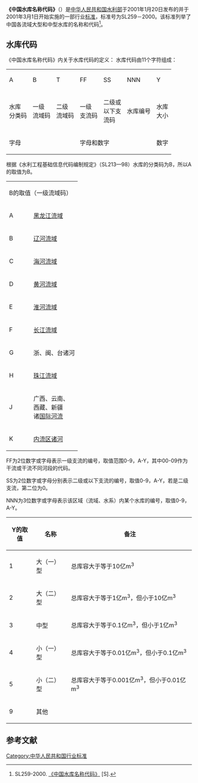 '''《中国水库名称代码》'''（{{lang-en|''Code for China Reservoir Name''}}）是[[中华人民共和国水利部|中华人民共和国水利部]]于2001年1月20日发布的并于2001年3月1日开始实施的一部行业[[标准|标准]]，标准号为SL259－2000。该标准列举了中国各流域大型和中型水库的名称和代码<ref>SL259-2000. [http://www.chinawater.net.cn/guifan/new_show_jj.asp?id=282 《中国水库名称代码》] {{Wayback|url=http://www.chinawater.net.cn/guifan/new_show_jj.asp?id=282 |date=20051202033419 }}[S].</ref>。

== 水库代码 ==
《中国水库名称代码》内关于水库代码的定义：
{{Cquote|代码是一个或一组有规律的易于计算机和人识别与处理的符号，标识功能是代码的基本特征。}}
水库代码由11个字符组成：
{| class="wikitable"
|-style="font-size:25pt;" align="center"
| A || B || T || FF || SS || NNN || Y
|-valign="top" align="center"
| 水库<br />分类码 || 一级<br />流域码 || 二级<br />流域码 || 一级<br />支流码 || 二级或<br />以下支<br />流码 || 水库编号 || 水库<br />大小
|-valign="top" align="center"
|colspan="3"| 字母 ||colspan="3"| 字母和数字 || 数字
|}
根据《水利工程基础信息代码编制规定》（SL213—98）水库的分类码为B，所以A的取值为B。
{| class="wikitable"
|-
|colspan="2"| B的取值（一级流域码） ||colspan="2"| T的取值〔二级流（域水）系码〕
|-
|rowspan="6" width="50"| A ||rowspan="6"| [[黑龙江流域|黑龙江流域]] ||width="50"| A || [[黑龙江水系|黑龙江水系]]
|-
| B || [[松花江水系|松花江水系]]
|-
| C || [[乌苏里江水系|乌苏里江水系]]
|-
| D || [[绥芬河水系|绥芬河水系]]
|-
| E || [[图们江水系|图们江水系]]
|-
| F || [[额尔古纳河水系|额尔古纳河水系]]
|-
|rowspan="4"| B ||rowspan="4"| [[辽河流域|辽河流域]] || A || [[辽河水系|辽河水系]]
|-
| B || [[大凌河水系|大凌河水系]]及辽东沿海诸河水系
|-
| C || [[辽东半岛诸河水系|辽东半岛诸河水系]]
|-
| D || [[鸭绿江水系|鸭绿江水系]]
|-
|rowspan="8"| C ||rowspan="8"| [[海河流域|海河流域]] || A || [[滦河水系|滦河水系]]
|-
| B || [[潮白|潮白]]、[[北运|北运]]、[[蓟运河水系|蓟运河水系]]
|-
| C || [[永定河水系|永定河水系]]
|-
| D || [[大清河水系|大清河水系]]
|-
| E || [[子牙河水系|子牙河水系]]
|-
| F || [[漳卫南运河水系|漳卫南运河水系]]
|-
| G || [[徒骇|徒骇]]、[[马颊河水系|马颊河水系]]
|-
| H || [[黑龙港及运东地区诸河水系|黑龙港及运东地区诸河水系]]
|-
|rowspan="4"| D ||rowspan="4"| [[黄河流域|黄河流域]] || A || [[黄河干流水系|黄河干流水系]]
|-
| B || [[汾河水系|汾河水系]]
|-
| C || [[渭河水系|渭河水系]]
|-
| D || [[山东半岛及沿海诸河水系|山东半岛及沿海诸河水系]]
|-
|rowspan="3"| E ||rowspan="3"| [[淮河流域|淮河流域]] || A || [[淮河干流水系|淮河干流水系]]
|-
| B || [[沂沭泗水系|沂沭泗水系]]
|-
| C || [[里下河水系|里下河水系]]
|-
|rowspan="9"| F ||rowspan="9"| [[长江流域|长江流域]] || A || [[长江干流水系|长江干流水系]]
|-
| B || [[雅砻江水系|雅砻江水系]]
|-
| C || [[岷江水系|岷江水系]]
|-
| D || [[嘉陵江水系|嘉陵江水系]]
|-
| E || [[乌江水系|乌江水系]]
|-
| F || [[洞庭湖水系|洞庭湖水系]]
|-
| G || [[汉江水系|汉江水系]]
|-
| H || [[鄱阳湖水系|鄱阳湖水系]]
|-
| J || [[太湖流域|太湖流域]]
|-
|rowspan="4"| G ||rowspan="4"| 浙、闽、台诸河 || A || [[钱塘江水系|钱塘江水系]]
|-
| B || [[欧江水系|欧江水系]]
|-
| C || [[闽江水系|闽江水系]]
|-
| D || 浙东、闽东及台湾沿海诸河水系
|-
|rowspan="6"| H ||rowspan="6"| [[珠江流域|珠江流域]] || A || [[西江水系|西江水系]]
|-
| B || [[北江水系|北江水系]]
|-
| C || [[东江水系|东江水系]]
|-
| D || [[珠江三角洲水系|珠江三角洲水系]]
|-
| E || [[韩江水系|韩江水系]]
|-
| F || [[粤桂琼沿海诸河水系|粤桂琼沿海诸河水系]]
|-
|rowspan="7"| J ||rowspan="7"| 广西、云南、<br />西藏、新疆<br />诸[[国际河流|国际河流]] || A || [[元江—红河水系|元江—红河水系]]
|-
| B || [[澜沧江—湄公河水系|澜沧江—湄公河水系]]
|-
| C || 怒江、[[伊洛瓦底江水系|伊洛瓦底江水系]]
|-
| D || [[雅鲁藏布江—布拉马普特拉河水系|雅鲁藏布江—布拉马普特拉河水系]]
|-
| E || [[狮泉河—印度河水系|狮泉河—印度河水系]]
|-
| F || [[伊犁河额敏河水系|伊犁河额敏河水系]]
|-
| G || [[额尔齐斯河水系|额尔齐斯河水系]]
|-
|rowspan="12"| K ||rowspan="12"| [[内流区诸河|内流区诸河]] || A || [[乌裕尔河内流区|乌裕尔河内流区]]
|-
| B || [[呼伦贝尔内流区|呼伦贝尔内流区]]
|-
| C || [[白城内流区|白城内流区]]
|-
| D || [[扶余内流区|扶余内流区]]
|-
| E || [[霍林河内流区|霍林河内流区]]
|-
| F || [[内蒙古内流区|内蒙古内流区]]
|-
| G || [[鄂尔多斯内流区|鄂尔多斯内流区]]
|-
| H || [[河西走廊—阿拉善河内流区|河西走廊—阿拉善河内流区]]
|-
| J || [[柴达木内流区|柴达木内流区]]
|-
| K || [[准葛尔内流区|准葛尔内流区]]
|-
| L || [[塔里木内流区|塔里木内流区]]
|-
| M || [[西藏内流区|西藏内流区]]
|}
FF为2位数字或字母表示一级支流的编号，取值范围0-9，A-Y，其中00-09作为干流或干流不同河段的代码。

SS为2位数字或字母分别表示二级或以下支流的编号，取值0-9，A-Y，若是二级支流，第二位为0。

NNN为3位数字或字母表示该区域（流域、水系）内某个水库的编号，取值0-9，A-Y。
{| class="wikitable"
|-
! Y的取值 !! 名称 !! 备注
|-
| 1 || 大（一）型 || 总库容大于等于10亿m<sup>3</sup>
|-
| 2 || 大（二）型 || 总库容大于等于1亿m<sup>3</sup>，但小于10亿m<sup>3</sup>
|-
| 3 || 中型 || 总库容大于等于0.1亿m<sup>3</sup>，但小于1亿m<sup>3</sup>
|-
| 4 || 小（一）型 || 总库容大于等于0.01亿m<sup>3</sup>，但小于0.1亿m<sup>3</sup>
|-
| 5 || 小（二）型 || 总库容大于等于0.001亿m<sup>3</sup>，但小于0.01亿m<sup>3</sup>
|-
| 9 || 其他 ||
|}

== 参考文献 ==
{{Wikisource}}
{{Reflist}}

{{中国水库列表}}

[[Category:中华人民共和国行业标准|Category:中华人民共和国行业标准]]